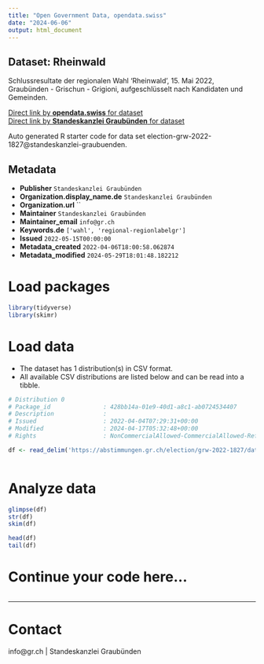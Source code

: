 ```yaml
---
title: "Open Government Data, opendata.swiss"
date: "2024-06-06"
output: html_document
---
```


## Dataset: Rheinwald

Schlussresultate der regionalen Wahl 'Rheinwald', 15. Mai 2022, Graubünden - Grischun - Grigioni, aufgeschlüsselt nach Kandidaten und Gemeinden.

[Direct link by **opendata.swiss** for dataset](https://opendata.swiss/de/dataset/rheinwald)<br>
[Direct link by **Standeskanzlei Graubünden** for dataset](https://abstimmungen.gr.ch/election/grw-2022-1827/data)

Auto generated R starter code for data set election-grw-2022-1827@standeskanzlei-graubuenden.

## Metadata

- **Publisher** `Standeskanzlei Graubünden`
- **Organization.display_name.de** `Standeskanzlei Graubünden`
- **Organization.url** ``
- **Maintainer** `Standeskanzlei Graubünden`
- **Maintainer_email** `info@gr.ch`
- **Keywords.de** `['wahl', 'regional-regionlabelgr']`
- **Issued** `2022-05-15T00:00:00`
- **Metadata_created** `2022-04-06T18:00:58.062874`
- **Metadata_modified** `2024-05-29T18:01:48.182212`


# Load packages

```r

library(tidyverse)
library(skimr)

```

# Load data

-   The dataset has 1 distribution(s) in CSV format.
-   All available CSV distributions are listed below and can be read into a tibble.

```r

# Distribution 0
# Package_id               : 428bb14a-01e9-40d1-a8c1-ab0724534407
# Description              : 
# Issued                   : 2022-04-04T07:29:31+00:00
# Modified                 : 2024-04-17T05:32:48+00:00
# Rights                   : NonCommercialAllowed-CommercialAllowed-ReferenceRequired

df <- read_delim('https://abstimmungen.gr.ch/election/grw-2022-1827/data-csv')



```

# Analyze data

```r

glimpse(df)
str(df)
skim(df)

head(df)
tail(df)

```

# Continue your code here...

```r

```

------------------------------------------------------------------------

# Contact

info@gr.ch | Standeskanzlei Graubünden

